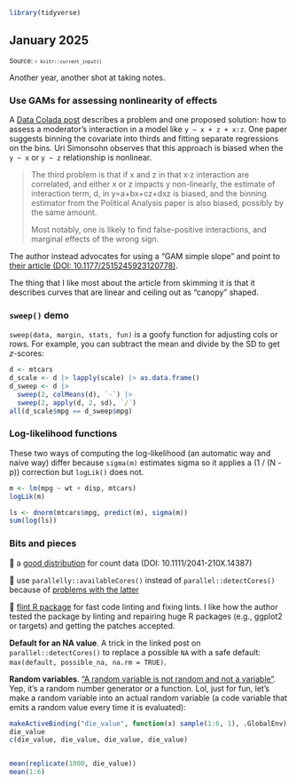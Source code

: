 <!--- Timestamp to trigger book rebuilds: `r Sys.time()` --->

```r
library(tidyverse)
```


## January 2025

<small>Source: <code>`r knitr::current_input()`</code></small>

Another year, another shot at taking notes.

### Use GAMs for assessing nonlinearity of effects

A [Data Colada post](https://datacolada.org/121) describes a problem and
one proposed solution: how to assess a moderator's interaction in a
model like `y ~ x + z + x:z`. One paper suggests binning the covariate
into thirds and fitting separate regressions on the bins. Uri Simonsohn
observes that this approach is biased when the `y ~ x` or `y ~ z`
relationship is nonlinear.

> The third problem is that if x and z in that x·z interaction are
> correlated, and either x or z impacts y non-linearly, the estimate of
> interaction term, d, in y=a+bx+cz+dxz is biased, and the binning
> estimator from the Political Analysis paper is also biased, possibly
> by the same amount.
> 
> Most notably, one is likely to find false-positive interactions, and
> marginal effects of the wrong sign.

The author instead advocates for using a "GAM simple slope" and point to
[their article
(DOI: 10.1177/2515245923120778)](https://urisohn.com/sohn_files/papers/interacting.pdf). 

The thing that I like most about the article from skimming it is that it
describes curves that are linear and ceiling out as "canopy" shaped.

### `sweep()` demo

`sweep(data, margin, stats, fun)` is a goofy function for adjusting cols
or rows. For example, you can subtract the mean and divide by the SD to
get *z*-scores:

```r
d <- mtcars
d_scale <- d |> lapply(scale) |> as.data.frame()
d_sweep <- d |> 
  sweep(2, colMeans(d), `-`) |> 
  sweep(2, apply(d, 2, sd), `/`)
all(d_scale$mpg == d_sweep$mpg)
```

### Log-likelihood functions

These two ways of computing the log-likelihood (an automatic way and
naive way) differ because `sigma(m)` estimates sigma so it applies a (1
/ (N - p)) correction but `logLik()` does not.

```r
m <- lm(mpg ~ wt + disp, mtcars)
logLik(m)

ls <- dnorm(mtcars$mpg, predict(m), sigma(m))
sum(log(ls))
```


### Bits and pieces

🔗 a [good
distribution](https://besjournals.onlinelibrary.wiley.com/doi/full/10.1111/2041-210X.14387)
for count data (DOI: 10.1111/2041-210X.14387)

📌 use `parallelly::availableCores()` instead of
`parallel::detectCores()` because of [problems with the
latter](https://www.jottr.org/2022/12/05/avoid-detectcores/)

🔗 [flint R package](https://github.com/etiennebacher/flint) for fast
code linting and fixing lints. I like how the author tested the package
by linting and repairing huge R packages (e.g., ggplot2 or targets) and
getting the patches accepted.


**Default for an NA value**. A trick in the linked post on
`parallel::detectCores()` to replace a possible `NA` with a safe
default: `max(default, possible_na, na.rm = TRUE)`.

**Random variables**. ["A random variable is not random and not a
variable"](https://youtu.be/KQHfOZHNZ3k). Yep, it's a random number
generator or a function. Lol, just for fun, let's make a random variable
into an actual random variable (a code variable that emits a random
value every time it is evaluated):

```r
makeActiveBinding("die_value", function(x) sample(1:6, 1), .GlobalEnv)
die_value
c(die_value, die_value, die_value, die_value)


mean(replicate(1000, die_value))
mean(1:6)
```

